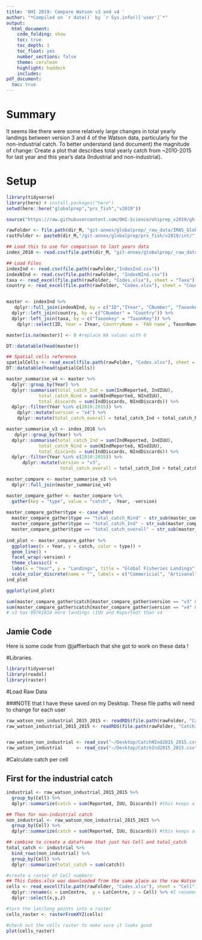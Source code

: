 ```yaml
---
title: 'OHI 2019: Compare Watson v3 and v4 '
author: "*Compiled on `r date()` by `r Sys.info()['user']`*"
output: 
  html_document:
    code_folding: show
    toc: true
    toc_depth: 1
    toc_float: yes
    number_sections: false
    theme: cerulean
    highlight: haddock
    includes: 
pdf_document:
  toc: true
---
```


# Summary 

It seems like there were some relatively large changes in total yearly landings between version 3 and 4 of the Watson data, particularly for the non-industrial catch. To better understand (and document) the magnitude of change: Create a plot that describes total yearly catch from ~2010-2015 for last year and this year's data (Industrial and non-industrial).


# Setup

```r

library(tidyverse)
library(here) # install.packages("here")
setwd(here::here("globalprep","prs_fish","v2019"))

source("https://raw.githubusercontent.com/OHI-Science/ohiprep_v2019/gh-pages/workflow/R/common.R")

rawFolder <- file.path(dir_M, "git-annex/globalprep/_raw_data/IMAS_GlobalFisheriesLandings/d2019")
rastFolder <- paste0(dir_M,"/git-annex/globalprep/prs_fish/v2019/int/")

```

```r
## Load this to use for comparison to last years data
index_2018 <- read.csv(file.path(dir_M, "git-annex/globalprep/_raw_data/IMAS_GlobalFisheriesLandings/d2018/Index.csv"))

## Load Files
indexInd <- read.csv(file.path(rawFolder,"IndexInd.csv")) 
indexNInd <- read.csv(file.path(rawFolder, "IndexNInd.csv"))
taxa <- read_excel(file.path(rawFolder, "Codes.xlsx"), sheet = "Taxa")
country <- read_excel(file.path(rawFolder, "Codes.xlsx"), sheet = "Country")


master <- indexInd %>%
   dplyr::full_join(indexNInd, by = c("ID","IYear", "CNumber", "Taxonkey", "Gear", "FGearCode", "NumCells"))  %>%
  dplyr::left_join(country, by = c("CNumber" = "Country")) %>%
  dplyr::left_join(taxa, by = c("Taxonkey" = "TaxonKey")) %>%
    dplyr::select(ID, Year = IYear, CountryName = `FAO name`, TaxonName, CommonName, IndReported = Reported.x, IndIUU = IUUTotal.x, IndDiscards = Discards.x, NIndReported = Reported.y, NIndIUU = IUUTotal.y, NIndDiscards = Discards.y )

master[is.na(master)] <- 0 #replace NA values with 0

DT::datatable(head(master))

## Spatial cells reference
spatialCells <- read_excel(file.path(rawFolder, "Codes.xlsx"), sheet = "Cell")
DT::datatable(head(spatialCells))
```

```r
master_summarise_v4 <- master %>%
  dplyr::group_by(Year) %>%
  dplyr::summarise(total_catch_Ind = sum(IndReported, IndIUU),
            total_catch_Nind = sum(NIndReported, NIndIUU),
            total_discards = sum(IndDiscards, NIndDiscards)) %>%
  dplyr::filter(Year %in% c(2010:2015)) %>%
    dplyr::mutate(version = "v4") %>%
    dplyr::mutate(total_catch_overall = total_catch_Ind + total_catch_Nind)

master_summarise_v3 <- index_2018 %>%
   dplyr::group_by(Year) %>%
  dplyr::summarise(total_catch_Ind = sum(IndReported, IndIUU),
            total_catch_Nind = sum(NIndReported, NIndIUU),
            total_discards = sum(IndDiscards, NIndDiscards)) %>%
  dplyr::filter(Year %in% c(2010:2015)) %>%
      dplyr::mutate(version = "v3",
                    total_catch_overall = total_catch_Ind + total_catch_Nind)

master_compare <- master_summarise_v3 %>%
  dplyr::full_join(master_summarise_v4) 

master_compare_gather <- master_compare %>%
  gather(key = "type", value = "catch", -Year, -version) 
  
master_compare_gather$type <- case_when(
  master_compare_gather$type == "total_catch_Nind" ~ str_sub(master_compare_gather$type,-4,-1),
  master_compare_gather$type == "total_catch_Ind" ~ str_sub(master_compare_gather$type,-3,-1),
  master_compare_gather$type == "total_catch_overall" ~ str_sub(master_compare_gather$type,-7,-1))
  
ind_plot <- master_compare_gather %>%
  ggplot(aes(x = Year, y = catch, color = type)) +
  geom_line() +
  facet_wrap(~version) +
  theme_classic() +
  labs(x = "Year", y = "Landings", title = "Global Fisheries Landings") +
  scale_color_discrete(name = "", labels = c("Commericial", "Artisanal", "Combined"))
ind_plot

ggplotly(ind_plot)

sum(master_compare_gather$catch[master_compare_gather$version == "v3" & master_compare_gather$type == "overall"]) #v3 total landings = 677930536
sum(master_compare_gather$catch[master_compare_gather$version == "v4" & master_compare_gather$type == "overall"]) #v4 total landings = 588168717
# v3 has 89761819 more landings (IUU and Reported) than v4

```



## Jamie Code
Here is some code from @jafflerbach that she got to work on these data !

#Libraries
```r
library(tidyverse)
library(readxl)
library(raster)
```

#Load Raw Data 

###NOTE that I have these saved on my Desktop. These file paths will need to change for each user
```r
raw_watson_non_industrial_2015_2015 <- readRDS(file.path(rawFolder, "CatchNInd2015_2015.rds"))
raw_watson_industrial_2015_2015 <- readRDS(file.path(rawFolder, "CatchInd2015_2015.rds"))


raw_watson_non_industrial <- read_csv("~/Desktop/CatchNInd2015_2015.csv")
raw_watson_industrial     <- read_csv("~/Desktop/CatchInd2015_2015.csv")
```

#Calculate catch per cell

## First for the industrial catch

```r
industrial <- raw_watson_industrial_2015_2015 %>%
  group_by(Cell) %>%
  dplyr::summarize(catch = sum(Reported, IUU, Discards)) #this keeps all Reported catch, IUU catch and Discards

## Then for non-industrial catch
non_industrial <- raw_watson_non_industrial_2015_2015 %>%
  group_by(Cell) %>%
  dplyr::summarize(catch = sum(Reported, IUU, Discards)) #this keeps all Reported catch, IUU catch and Discards

## combine to create a dataframe that just has Cell and total_catch
total_catch <- industrial %>%
  bind_rows(non_industrial) %>%
  group_by(Cell) %>%
  dplyr::summarize(total_catch = sum(catch))

#create a raster of Cell numbers
## This Codes.xlsx was downloaded from the same place as the raw Watson data.
cells <- read_excel(file.path(rawFolder, "Codes.xlsx"), sheet = "Cell") %>%
  dplyr::rename(x = LonCentre,  y = LatCentre, z = Cell) %>% #I renamed these xyz to use in the rasterFromXYZ() function below
  dplyr::select(x,y,z)

#turn the lat/long points into a raster
cells_raster <- rasterFromXYZ(cells)

#check out the cells raster to make sure it looks good
plot(cells_raster)
```

